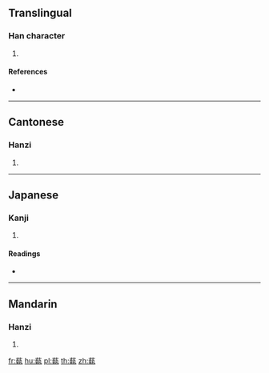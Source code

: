 {{character info/new}}
==Translingual==

===Han character===
{{Han char|rn=140|rad=艸|as=11|sn=17|four=44410|canj=TGJI}}

# {{defn|Han|sort=艸11}}

====References====
* {{Han ref|kx=1053.010|dkj=31743|hdz=53275.060|uh=84FB|ud=34043|bh=E758|bd=59224}}

----

==Cantonese==

===Hanzi===
{{yue-hanzi|jyut=|y=jap1}}

# {{defn|lang=yue|sort=艸11}}

----

==Japanese==

===Kanji===
{{ja-kanji|grade=|rs=艸11}}

# {{defn|lang=ja|sort=艸11}}

====Readings====
* {{ja-readings|on=[[しゅう]] (shū), [[じょう]] (jō), [[にょう]] (nyō), [[きく]] (kiku)|kun=|nanori=}}

----

==Mandarin==

===Hanzi===
{{cmn-hanzi|pin=[[jí]] ([[ji2]])|wg=chi<sup>2</sup>}}

# {{defn|lang=cmn|sort=艸11}}

[[fr:蓻]]
[[hu:蓻]]
[[pl:蓻]]
[[th:蓻]]
[[zh:蓻]]